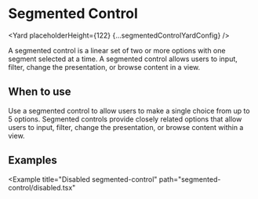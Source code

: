 <!--
Copyright (c) Uber Technologies, Inc.

This source code is licensed under the MIT license found in the
LICENSE file in the root directory of this source tree.
-->






# Segmented Control

<Yard placeholderHeight={122} {...segmentedControlYardConfig} />

A segmented control is a linear set of two or more options with one segment selected at a time. A segmented control allows users to input, filter, change the presentation, or browse content in a view.

## When to use

Use a segmented control to allow users to make a single choice from up to 5 options. Segmented controls provide closely related options that allow users to input, filter, change the presentation, or browse content within a view.

## Examples

<Example title="Basic usage" path="segmented-control/basic.tsx">
  <Basic />
</Example>

<Example
  title="Disabled segmented-control"
  path="segmented-control/disabled.tsx"
>
  <Disabled />
</Example>

<Example title="Badge" path="segmented-control/badge.tsx">
  <Badge />
</Example>

<Example title="Badge hint" path="segmented-control/badge-hint.tsx">
  <BadgeHint />
</Example>

<Exports
  component={SegmentedControlExports}
  title="SegementedControl exports"
  path="baseui/segmented-control"
/>
